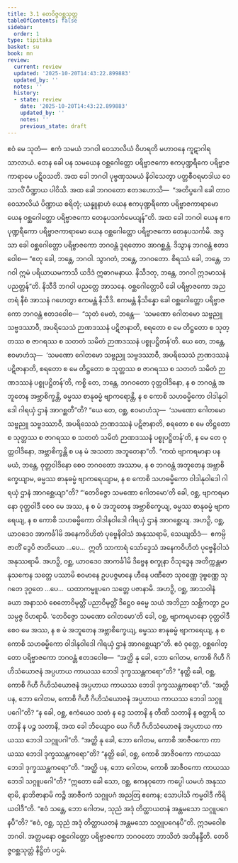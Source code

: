 ```yaml
---
title: 3.1 တေဝိဇ္ဇဝစ္ဆသုတ္တ
tableOfContents: false
sidebar:
  order: 1
type: tipitaka
basket: su
book: mn
review:
  current: review
  updated: '2025-10-20T14:43:22.899883'
  updated_by: ''
  notes: ''
  history:
  - state: review
    date: '2025-10-20T14:43:22.899883'
    updated_by: ''
    notes: ''
    previous_state: draft
---
```



<DynamicBreadcrumb />


<ReviewStatus review={frontmatter.review} showDetails={true} />

<HypothesisAnnotation frontmatter={frontmatter} />

<Division number="185" book="mn" e="ch" v="24" p="344">

<Paragraph number="517" book="mn">
ဧဝံ မေ သုတံ—  ဧကံ သမယံ ဘဂဝါ ဝေသာလိယံ ဝိဟရတိ မဟာဝနေ ကူဋာဂါရသာလာယံ. တေန ခေါ ပန သမယေန ဝစ္ဆဂေါတ္တော ပရိဗ္ဗာဇကော ဧကပုဏ္ဍရီကေ ပရိဗ္ဗာဇကာရာမေ ပဋိဝသတိ. အထ ခေါ ဘဂဝါ ပုဗ္ဗဏှသမယံ နိဝါသေတွာ ပတ္တစီဝရမာဒါယ ဝေသာလိံ ပိဏ္ဍာယ ပါဝိသိ. အထ ခေါ ဘဂဝတော ဧတဒဟောသိ—  “အတိပ္ပဂေါ ခေါ တာဝ ဝေသာလိယံ ပိဏ္ဍာယ စရိတုံ; ယန္နူနာဟံ ယေန ဧကပုဏ္ဍရီကော ပရိဗ္ဗာဇကာရာမော ယေန ဝစ္ဆဂေါတ္တော ပရိဗ္ဗာဇကော တေနုပသင်္ကမေယျန်”တိ. အထ ခေါ ဘဂဝါ ယေန ဧကပုဏ္ဍရီကော ပရိဗ္ဗာဇကာရာမော ယေန ဝစ္ဆဂေါတ္တော ပရိဗ္ဗာဇကော တေနုပသင်္ကမိ. အဒ္ဒသာ ခေါ ဝစ္ဆဂေါတ္တော ပရိဗ္ဗာဇကော ဘဂဝန္တံ ဒူရတောဝ အာဂစ္ဆန္တံ. ဒိသွာန ဘဂဝန္တံ ဧတဒဝေါစ—
</Paragraph>

<Paragraph number="518" book="mn">
“ဧတု ခေါ, ဘန္တေ, ဘဂဝါ. သွာဂတံ, ဘန္တေ, ဘဂဝတော. စိရဿံ ခေါ, ဘန္တေ, ဘဂဝါ ဣမံ ပရိယာယမကာသိ ယဒိဒံ ဣဓာဂမနာယ. နိသီဒတု, ဘန္တေ, ဘဂဝါ ဣဒမာသနံ ပညတ္တန်”တိ. နိသီဒိ ဘဂဝါ ပညတ္တေ အာသနေ. ဝစ္ဆဂေါတ္တောပိ ခေါ ပရိဗ္ဗာဇကော အညတရံ နီစံ အာသနံ ဂဟေတွာ ဧကမန္တံ နိသီဒိ. ဧကမန္တံ နိသိန္နော ခေါ ဝစ္ဆဂေါတ္တော ပရိဗ္ဗာဇကော ဘဂဝန္တံ ဧတဒဝေါစ—  “သုတံ မေတံ, ဘန္တေ—  ‘သမဏော ဂေါတမော သဗ္ဗညူ သဗ္ဗဒဿာဝီ, အပရိသေသံ ဉာဏဒဿနံ ပဋိဇာနာတိ, စရတော စ မေ တိဋ္ဌတော စ သုတ္တဿ စ ဇာဂရဿ စ သတတံ သမိတံ ဉာဏဒဿနံ ပစ္စုပဋ္ဌိတန်’တိ. ယေ တေ, ဘန္တေ, ဧဝမာဟံသု—  ‘သမဏော ဂေါတမော သဗ္ဗညူ သဗ္ဗဒဿာဝီ, အပရိသေသံ ဉာဏဒဿနံ ပဋိဇာနာတိ, စရတော စ မေ တိဋ္ဌတော စ သုတ္တဿ စ ဇာဂရဿ စ သတတံ သမိတံ ဉာဏဒဿနံ ပစ္စုပဋ္ဌိတန်’တိ, ကစ္စိ တေ, ဘန္တေ, ဘဂဝတော ဝုတ္တဝါဒိနော, န စ ဘဂဝန္တံ အဘူတေန အဗ္ဘာစိက္ခန္တိ, ဓမ္မဿ စာနုဓမ္မံ ဗျာကရောန္တိ, န စ ကောစိ သဟဓမ္မိကော ဝါဒါနုဝါဒေါ ဂါရယှံ ဌာနံ အာဂစ္ဆတီ”တိ?
</Paragraph>

<Paragraph number="519" book="mn">
“ယေ တေ, ဝစ္ဆ, ဧဝမာဟံသု—  ‘သမဏော ဂေါတမော သဗ္ဗညူ သဗ္ဗဒဿာဝီ, အပရိသေသံ ဉာဏဒဿနံ ပဋိဇာနာတိ, စရတော စ မေ တိဋ္ဌတော စ သုတ္တဿ စ ဇာဂရဿ စ သတတံ သမိတံ ဉာဏဒဿနံ ပစ္စုပဋ္ဌိတန်’တိ, န မေ တေ ဝုတ္တဝါဒိနော, အဗ္ဘာစိက္ခန္တိ စ ပန မံ အသတာ အဘူတေနာ”တိ.
</Paragraph>

</Division>
<Division number="186" book="mn" e="ch" v="24" p="346">

<Paragraph number="520" book="mn">
“ကထံ ဗျာကရမာနာ ပန မယံ, ဘန္တေ, ဝုတ္တဝါဒိနော စေဝ ဘဂဝတော အဿာမ, န စ ဘဂဝန္တံ အဘူတေန အဗ္ဘာစိက္ခေယျာမ, ဓမ္မဿ စာနုဓမ္မံ ဗျာကရေယျာမ, န စ ကောစိ သဟဓမ္မိကော ဝါဒါနုဝါဒေါ ဂါရယှံ ဌာနံ အာဂစ္ဆေယျာ”တိ?
</Paragraph>

<Paragraph number="521" book="mn">
“‘တေဝိဇ္ဇော သမဏော ဂေါတမော’တိ ခေါ, ဝစ္ဆ, ဗျာကရမာနော ဝုတ္တဝါဒီ စေဝ မေ အဿ, န စ မံ အဘူတေန အဗ္ဘာစိက္ခေယျ, ဓမ္မဿ စာနုဓမ္မံ ဗျာကရေယျ, န စ ကောစိ သဟဓမ္မိကော ဝါဒါနုဝါဒေါ ဂါရယှံ ဌာနံ အာဂစ္ဆေယျ. အဟဉှိ, ဝစ္ဆ, ယာဝဒေဝ အာကင်္ခါမိ အနေကဝိဟိတံ ပုဗ္ဗေနိဝါသံ အနုဿရာမိ, သေယျထိဒံ—  ဧကမ္ပိ ဇာတိံ ဒွေပိ ဇာတိယော …ပေ…  ဣတိ သာကာရံ သော်ဒ္ဒေသံ အနေကဝိဟိတံ ပုဗ္ဗေနိဝါသံ အနုဿရာမိ. အဟဉှိ, ဝစ္ဆ, ယာဝဒေဝ အာကင်္ခါမိ ဒိဗ္ဗေန စက္ခုနာ ဝိသုဒ္ဓေန အတိက္ကန္တမာနုသကေန သတ္တေ ပဿာမိ စဝမာနေ ဥပပဇ္ဇမာနေ ဟီနေ ပဏီတေ သုဝဏ္ဏေ ဒုဗ္ဗဏ္ဏေ သုဂတေ ဒုဂ္ဂတေ …ပေ…  ယထာကမ္မူပဂေ သတ္တေ ပဇာနာမိ. အဟဉှိ, ဝစ္ဆ, အာသဝါနံ ခယာ အနာသဝံ စေတောဝိမုတ္တိံ ပညာဝိမုတ္တိံ ဒိဋ္ဌေဝ ဓမ္မေ သယံ အဘိညာ သစ္ဆိကတွာ ဥပသမ္ပဇ္ဇ ဝိဟရာမိ.
</Paragraph>

<Paragraph number="522" book="mn">
‘တေဝိဇ္ဇော သမဏော ဂေါတမော’တိ ခေါ, ဝစ္ဆ, ဗျာကရမာနော ဝုတ္တဝါဒီ စေဝ မေ အဿ, န စ မံ အဘူတေန အဗ္ဘာစိက္ခေယျ, ဓမ္မဿ စာနုဓမ္မံ ဗျာကရေယျ, န စ ကောစိ သဟဓမ္မိကော ဝါဒါနုဝါဒေါ ဂါရယှံ ဌာနံ အာဂစ္ဆေယျာ”တိ.
</Paragraph>

<Paragraph number="523" book="mn">
ဧဝံ ဝုတ္တေ, ဝစ္ဆဂေါတ္တော ပရိဗ္ဗာဇကော ဘဂဝန္တံ ဧတဒဝေါစ—  “အတ္ထိ နု ခေါ, ဘော ဂေါတမ, ကောစိ ဂိဟီ ဂိဟိသံယောဇနံ အပ္ပဟာယ ကာယဿ ဘေဒါ ဒုက္ခဿန္တကရော”တိ? “နတ္ထိ ခေါ, ဝစ္ဆ, ကောစိ ဂိဟီ ဂိဟိသံယောဇနံ အပ္ပဟာယ ကာယဿ ဘေဒါ ဒုက္ခဿန္တကရော”တိ.
</Paragraph>

<Paragraph number="524" book="mn">
“အတ္ထိ ပန, ဘော ဂေါတမ, ကောစိ ဂိဟီ ဂိဟိသံယောဇနံ အပ္ပဟာယ ကာယဿ ဘေဒါ သဂ္ဂူပဂေါ”တိ? “န ခေါ, ဝစ္ဆ, ဧကံယေဝ သတံ န ဒွေ သတာနိ န တီဏိ သတာနိ န စတ္တာရိ သတာနိ န ပဉ္စ သတာနိ, အထ ခေါ ဘိယျောဝ ယေ ဂိဟီ ဂိဟိသံယောဇနံ အပ္ပဟာယ ကာယဿ ဘေဒါ သဂ္ဂူပဂါ”တိ.
</Paragraph>

<Paragraph number="525" book="mn">
“အတ္ထိ နု ခေါ, ဘော ဂေါတမ, ကောစိ အာဇီဝကော ကာယဿ ဘေဒါ ဒုက္ခဿန္တကရော”တိ? “နတ္ထိ ခေါ, ဝစ္ဆ, ကောစိ အာဇီဝကော ကာယဿ ဘေဒါ ဒုက္ခဿန္တကရော”တိ.
</Paragraph>

<Paragraph number="526" book="mn">
“အတ္ထိ ပန, ဘော ဂေါတမ, ကောစိ အာဇီဝကော ကာယဿ ဘေဒါ သဂ္ဂူပဂေါ”တိ? “ဣတော ခေါ သော, ဝစ္ဆ, ဧကနဝုတော ကပ္ပေါ ယမဟံ အနုဿရာမိ, နာဘိဇာနာမိ ကဉ္စိ အာဇီဝကံ သဂ္ဂူပဂံ အညတြ ဧကေန; သောပါသိ ကမ္မဝါဒီ ကိရိယဝါဒီ”တိ. “ဧဝံ သန္တေ, ဘော ဂေါတမ, သုညံ အဒုံ တိတ္ထာယတနံ အန္တမသော သဂ္ဂူပဂေနပီ”တိ? “ဧဝံ, ဝစ္ဆ, သုညံ အဒုံ တိတ္ထာယတနံ အန္တမသော သဂ္ဂူပဂေနပီ”တိ.
</Paragraph>

<Paragraph number="527" book="mn">
ဣဒမဝေါစ ဘဂဝါ. အတ္တမနော ဝစ္ဆဂေါတ္တော ပရိဗ္ဗာဇကော ဘဂဝတော ဘာသိတံ အဘိနန္ဒီတိ.

</Paragraph>
</Division>

<Paragraph number="528" type="center" book="mn">
တေဝိဇ္ဇဝစ္ဆသုတ္တံ နိဋ္ဌိတံ ပဌမံ.
</Paragraph>